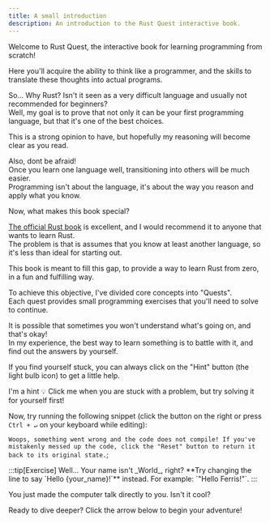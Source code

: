 ```yaml
---
title: A small introduction
description: An introduction to the Rust Quest interactive book.
---
```



Welcome to Rust Quest, the interactive book for learning programming from scratch!  

Here you'll acquire the ability to think like a programmer, and the skills to translate these thoughts into actual programs.  

So... Why Rust? Isn't it seen as a very difficult language and usually not recommended for beginners?  
Well, my goal is to prove that not only it can be your first programming language, but that it's one of the best choices.

This is a strong opinion to have, but hopefully my reasoning will become clear as you read.  

Also, dont be afraid!  
Once you learn one language well, transitioning into others will be much easier.  
Programming isn't about the language, it's about the way you reason and apply what you know.

Now, what makes this book special?  

[The official Rust book](https://doc.rust-lang.org/book/) is excellent, and I would recommend it to anyone that wants to learn Rust.  
The problem is that is assumes that you know at least another language, so it's less than ideal for starting out.

This book is meant to fill this gap, to provide a way to learn Rust from zero, in a fun and fulfilling way. 

To achieve this objective, I've divided core concepts into "Quests".  
Each quest provides small programming exercises that you'll need to solve to continue.

It is possible that sometimes you won't understand what's going on, and that's okay!  
In my experience, the best way to learn something is to battle with it, and find out the answers by yourself.

If you find yourself stuck, you can always click on the "Hint" button (the light bulb icon) to get a little help.

<Hint visible="true">
  I'm a hint 💡  
  Click me when you are stuck with a problem, but try solving it for yourself first!
</Hint>

Now, try running the following snippet (click the <RunButton style="display:inline;margin-bottom:-6px"/> button on the right or press `Ctrl + ↵` on your keyboard while editing):

`Woops, something went wrong and the code does not compile!
If you've mistakenly messed up the code, click the "Reset" button to return it back to its original state.`;

<CodeQuestion
  showLineNumbers={false}
  errorMsg={errorMsg}
  id="1-1"
/>

<Checkpoint id="1-1">
:::tip[Exercise]
Well... Your name isn't _World_, right?  
**Try changing the line to say `Hello {your_name}!`** instead.  
For example: `"Hello Ferris!"`.
:::

You just made the computer talk directly to you. Isn't it cool?  

Ready to dive deeper? Click the arrow below to begin your adventure!
</Checkpoint>